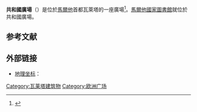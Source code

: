 '''共和國廣場'''（{{lang-mt|Misraħ ir-Repubblika}}）是位於[[馬爾他|馬爾他]]首都瓦萊塔的一座廣場<ref>{{cite news|title=Maltapost privatisation latest red-letter day in postal history|url=http://www.timesofmalta.com/articles/view/20080121/local/maltapost-privatisation-latest-red-letter-day-in-postal-history.192808|accessdate=10 April 2015|work=[[Times_of_Malta|Times of Malta]]|date=21 January 2008|archive-date=2016-03-04|archive-url=https://web.archive.org/web/20160304001150/http://www.timesofmalta.com/articles/view/20080121/local/maltapost-privatisation-latest-red-letter-day-in-postal-history.192808|dead-url=no}}</ref>。[[馬爾他國家圖書館|馬爾他國家圖書館]]就位於共和國廣場。
== 参考文献 ==
{{Reflist}}

== 外部链接 ==
{{Commons category|Misraħ Ir-Repubblika}}
* [[地理坐标|地理坐标]]：{{coord|35|53|54.5|N|14|30|48.5|E|type:landmark_region:MT|display=inline,title}}

[[Category:瓦莱塔建筑物|Category:瓦莱塔建筑物]]
[[Category:欧洲广场|Category:欧洲广场]]